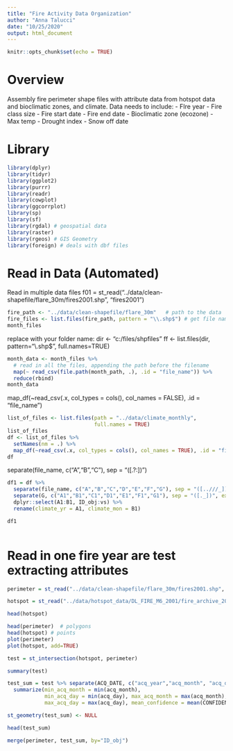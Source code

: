 ```yaml
---
title: "Fire Activity Data Organization"
author: "Anna Talucci"
date: "10/25/2020"
output: html_document
---
```


```r
knitr::opts_chunk$set(echo = TRUE)
```

# Overview

Assembly fire perimeter shape files with attribute data from hotspot data and bioclimatic zones, and climate. Data  needs to include:
- FIre year
- Fire class size
- Fire start date
- Fire end date
- Bioclimatic zone (ecozone)
- Max temp
- Drought index
- Snow off date

# Library

```r
library(dplyr)
library(tidyr)
library(ggplot2)
library(purrr)
library(readr)
library(cowplot)
library(ggcorrplot)
library(sp)
library(sf)
library(rgdal) # geospatial data
library(raster)
library(rgeos) # GIS Geometry
library(foreign) # deals with dbf files
```

# Read in Data  (Automated)
Read in multiple data files
f01 = st_read("../data/clean-shapefile/flare_30m/fires2001.shp", "fires2001") 
```r
fire_path <- "../data/clean-shapefile/flare_30m"   # path to the data
fire_files <- list.files(fire_path, pattern = "\\.shp$") # get file names
month_files
```

 replace with your folder name:
dir <- "c:/files/shpfiles"
ff <- list.files(dir, pattern="\\.shp$", full.names=TRUE)



```r
month_data <- month_files %>%
  # read in all the files, appending the path before the filename
  map(~ read_csv(file.path(month_path, .), .id = "file_name")) %>% 
  reduce(rbind)
month_data
```
map_df(~read_csv(.x, col_types = cols(), col_names = FALSE), .id = "file_name")


```r
list_of_files <- list.files(path = "../data/climate_monthly",
                            full.names = TRUE)
list_of_files
df <- list_of_files %>%
  setNames(nm = .) %>% 
  map_df(~read_csv(.x, col_types = cols(), col_names = TRUE), .id = "file_name")     
df
```
 separate(file_name, c("A","B","C"), sep = "([.?:])")
```r
df1 = df %>% 
  separate(file_name, c("A","B","C","D","E","F","G"), sep = "([..///_])", extra = "merge") %>%
  separate(G, c("A1","B1","C1","D1","E1","F1","G1"), sep = "([._])", extra = "merge") %>%
  dplyr::select(A1:B1, ID_obj:vs) %>%
  rename(climate_yr = A1, climate_mon = B1)

df1
  
```

# Read in one fire year are test extracting attributes
```r
perimeter = st_read("../data/clean-shapefile/flare_30m/fires2001.shp", "fires2001") 
```

```r
hotspot = st_read("../data/hotspot_data/DL_FIRE_M6_2001/fire_archive_2001.shp", "fire_archive_2001") 
```

```r
head(hotspot)
```

```r
head(perimeter)  # polygons
head(hotspot) # points
plot(perimeter)
plot(hotspot, add=TRUE)
```

```r
test = st_intersection(hotspot, perimeter)
```

```r
summary(test)
```



```r
test_sum = test %>% separate(ACQ_DATE, c("acq_year","acq_month", "acq_day"), sep = "-") %>% group_by(ID_obj) %>% 
  summarize(min_acq_month = min(acq_month),
            min_acq_day = min(acq_day), max_acq_month = max(acq_month),
            max_acq_day = max(acq_day), mean_confidence = mean(CONFIDENCE), min_confidence = min(CONFIDENCE), max_confidence = max(CONFIDENCE)) 
```

```r
st_geometry(test_sum) <- NULL
```

```r
head(test_sum)
```
```r
merge(perimeter, test_sum, by="ID_obj")
```

